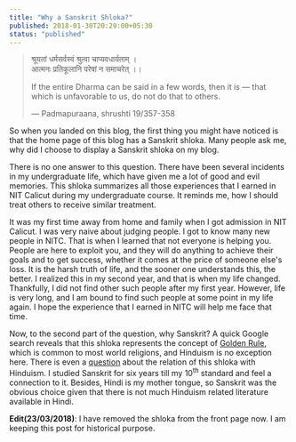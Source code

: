 ```yaml
---
title: "Why a Sanskrit Shloka?"
published: 2018-01-30T20:29:00+05:30
status: "published"
---
```


> श्रूयतां धर्मसर्वस्वं श्रुत्वा चाप्यवधार्यताम् । <br /> आत्मनः प्रतिकूलानि
> परेषां न समाचरेत् ।।
>
> If the entire Dharma can be said in a few words, then it is — that which is
> unfavorable to us, do not do that to others.<br />
>
> — Padmapuraana, shrushti 19/357-358

So when you landed on this blog, the first thing you might have noticed is that
the home page of this blog has a Sanskrit shloka. Many people ask me, why did I
choose to display a Sanskrit shloka on my blog.

There is no one answer to this question. There have been several incidents in my
undergraduate life, which have given me a lot of good and evil memories. This
shloka summarizes all those experiences that I earned in NIT Calicut during my
undergraduate course. It reminds me, how I should treat others to receive
similar treatment.

It was my first time away from home and family when I got admission in NIT
Calicut. I was very naive about judging people. I got to know many new people in
NITC. That is when I learned that not everyone is helping you. People are here
to exploit you, and they will do anything to achieve their goals and to get
success, whether it comes at the price of someone else's loss. It is the harsh
truth of life, and the sooner one understands this, the better. I realized this
in my second year, and that is when my life changed. Thankfully, I did not find
other such people after my first year. However, life is very long, and I am
bound to find such people at some point in my life again. I hope the experience
that I earned in NITC will help me face that time.

Now, to the second part of the question, why Sanskrit? A quick Google search
reveals that this shloka represents the concept of
[Golden Rule](https://en.wikipedia.org/wiki/Golden_Rule), which is common to
most world religions, and Hinduism is no exception here. There is even a
[question](https://hinduism.stackexchange.com/questions/21431/what-all-hindu-scriptures-advocate-the-golden-rule-and-what-is-the-oldest-hindu)
about the relation of this shloka with Hinduism. I studied Sanskrit for six
years till my 10<sup>th</sup> standard and feel a connection to it. Besides,
Hindi is my mother tongue, so Sanskrit was the obvious choice given that there
is not much Hinduism related literature available in Hindi.

**Edit(23/03/2018)**: I have removed the shloka from the front page now. I am
keeping this post for historical purpose.
